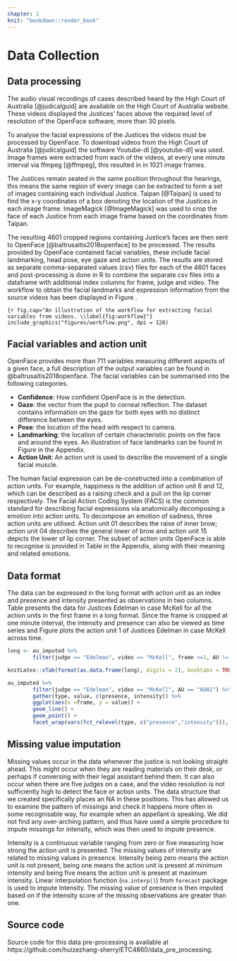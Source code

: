 ```yaml
---
chapter: 2
knit: "bookdown::render_book"
---
```


# Data Collection

## Data processing

The audio visual recordings of cases described heard by the High Court of Australia [@judicalguid] are available on the High Court of Australia website. These videos displayed the Justices' faces above the required level of resolution of the OpenFace software, more than 30 pixels. 

To analyse the facial expressions of the Justices the videos must be processed by OpenFace. To download videos from the High Court of Australia [@judicalguid] the software Youtube-dl [@youtube-dl] was used. Image frames were extracted from each of the videos, at every one minute interval via ffmpeg [@ffmpeg], this resulted in in 1021 image frames.

The Justices remain seated in the same position throughout the hearings, this means the same region of every image can be extracted to form a set of images containing each individual Justice. Taipan [@Taipan] is used to find the x-y coordinates of a box denoting the location of the Justices in each image frame. ImageMagick [@ImageMagick] was used to crop the face of each Justice from each image frame based on the coordinates from Taipan.

The resulting 4601 cropped regions containing Justice's faces are then sent to OpenFace [@baltrusaitis2018openface] to be processed. The results provided by OpenFace contained facial variables, these include facial landmarking, head pose, eye gaze and action units. The results are stored as separate comma-separated values (csv) files for each of the 4601 faces and post-processing is done in R to combine the separate csv files into a dataframe with additional index columns for frame, judge and video. 
The workflow to obtain the facial landmarks and expression information from the source videos has been displayed in Figure \ref{fig:workflow}. 

```{r fig.cap="An illustration of the workflow for extracting facial variables from videos. \\label{fig:workflow}"}
include_graphics("figures/workflow.png", dpi = 128)
```

## Facial variables and action unit

OpenFace provides more than 711 variables measuring different aspects of a given face, a full description of the output variables can be found in @baltrusaitis2018openface. The facial variables can be summarised into the following categories. 

 - **Confidence**: How confident OpenFace is in the detection.
 - **Gaze**: the vector from the pupil to corneal reflection. The dataset contains information on the gaze for both eyes with no distinct difference between the eyes. 
 - **Pose**: the location of the head with respect to camera. 
 - **Landmarking**: the location of certain characteristic points on the face and around the eyes. An illustration of face landmarks can be found in Figure \ref{fig:landmarking} in the Appendix.
 - **Action Unit**: An action unit is used to describe the movement of a single facial muscle. 


The human facial expression can be de-constructed into a combination of action units. For example, happiness is the addition of action unit 6 and 12, which can be described as a raising check and a pull on the lip corner respectively. The Facial Action Coding System (FACS) is the common standard for describing facial expressions via anatomically decomposing a emotion into action units. To decompose an emotion of sadness, three action units are utilised. Action unit 01 describes the raise of inner brow; action unit 04 describes the general lower of brow and action unit 15 depicts the lower of lip corner. The subset of action units OpenFace is able to recognise is provided in Table \ref{tab:au} in the Appendix, along with their meaning and related emotions.  

## Data format

The data can be expressed in the long format with action unit as an index and presence and intensity presented as observations in two columns. Table \ref{tab:long} presents the data for Justices Edelman in case McKell for all the action units in the first frame in a long format. Since the frame is cropped at one minute interval, the intensity and presence can also be viewed as time series and Figure \ref{fig:ts-plot} plots the action unit 1 of Justices Edelman in case McKell across time. 

```r
long <- au_imputed %>%
        filter(judge == "Edelman", video == "McKell", frame <=1, AU != "AU28") 

knitLatex::xTab(format(as.data.frame(long), digits = 2), booktabs = TRUE, caption.top = "\\label{tab:long} An illustration of the data format for Justices Edelman in case McKell for all the action units in the first frame in long format.")

```


```r
au_imputed %>% 
        filter(judge == "Edelman", video == "McKell", AU == "AU01") %>% 
        gather(type, value, c(presence, intensity)) %>% 
        ggplot(aes(x =frame, y = value)) + 
        geom_line() + 
        geom_point() + 
        facet_wrap(vars(fct_relevel(type, c("presence","intensity"))), nrow = 2, scales = "free")
```


## Missing value imputation 

Missing values occur in the data whenever the justice is not looking straight ahead. This might occur when they are reading materials on their desk, or perhaps if conversing with their legal assistant behind them. It can also occur when there are five judges on a case, and the video resolution is not sufficiently high to detect the face or action units. The data structure that we created specifically places an NA in these positions. This has allowed us to examine the pattern of missings and check it happens more often in some recognisable way, for example when an appellant is speaking. We did not find any over-arching pattern, and thus have used a simple procedure to impute missings for intensity, which was then used to impute presence.

Intensity is a continuous variable ranging from zero or five measuring how strong the action unit is presented. The missing values of intensity are related to missing values in presence. Intensity being zero means the action unit is not present, being one means the action unit is present at minimum intensity and being five means the action unit is present at maximum intensity. Linear interpolation function (`na.interp()`) from `forecast` package is used to impute Intensity. The missing value of presence is then imputed based on if the intensity score of the missing observations are greater than one. 

## Source code 

Source code for this data pre-processing is available at https://github.com/huizezhang-sherry/ETC4860/data_pre_processing.

\let\cleardoublepage\clearpage

